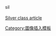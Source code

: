 [[Image:silver medal icon.svg|15px]]<noinclude><br><br>[[User:SportsAddicted/Sports biographies/Participate|Silver class article]]
[[Category:圖像插入模板]]
</noinclude>